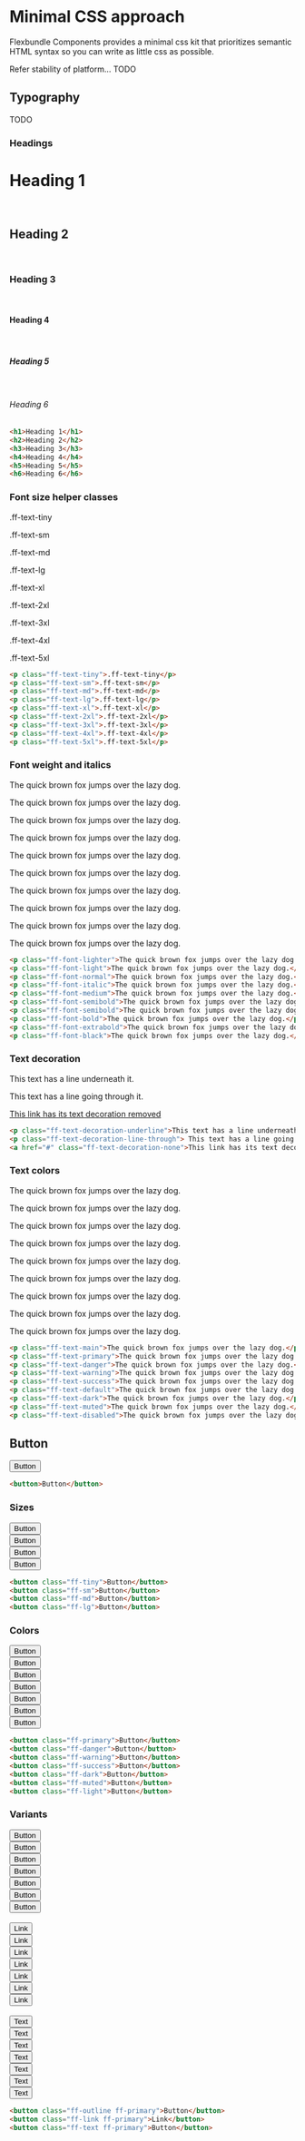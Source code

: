 
<Meta title="Getting started/Minimal CSS" />

# Minimal CSS approach

Flexbundle Components provides a minimal css kit that prioritizes semantic HTML syntax so you can write as little css as possible.

Refer stability of platform...
TODO

## Typography

TODO

### Headings

<Unstyled>
  <h1>Heading 1</h1>
  <br />
  <h2>Heading 2</h2>
  <br />
  <h3>Heading 3</h3>
  <br />
  <h4>Heading 4</h4>
  <br />
  <h5>Heading 5</h5>
  <br />
  <h6>Heading 6</h6>
</Unstyled>

```html
<h1>Heading 1</h1>
<h2>Heading 2</h2>
<h3>Heading 3</h3>
<h4>Heading 4</h4>
<h5>Heading 5</h5>
<h6>Heading 6</h6>
```

### Font size helper classes

<Unstyled>
  <p class="ff-text-tiny">.ff-text-tiny</p>
  <p class="ff-text-sm">.ff-text-sm</p>
  <p class="ff-text-md">.ff-text-md</p>
  <p class="ff-text-lg">.ff-text-lg</p>
  <p class="ff-text-xl">.ff-text-xl</p>
  <p class="ff-text-2xl">.ff-text-2xl</p>
  <p class="ff-text-3xl">.ff-text-3xl</p>
  <p class="ff-text-4xl">.ff-text-4xl</p>
  <p class="ff-text-5xl">.ff-text-5xl</p>
</Unstyled>

```html
<p class="ff-text-tiny">.ff-text-tiny</p>
<p class="ff-text-sm">.ff-text-sm</p>
<p class="ff-text-md">.ff-text-md</p>
<p class="ff-text-lg">.ff-text-lg</p>
<p class="ff-text-xl">.ff-text-xl</p>
<p class="ff-text-2xl">.ff-text-2xl</p>
<p class="ff-text-3xl">.ff-text-3xl</p>
<p class="ff-text-4xl">.ff-text-4xl</p>
<p class="ff-text-5xl">.ff-text-5xl</p>
```

### Font weight and italics

<Unstyled>
    <p class="ff-font-lighter">The quick brown fox jumps over the lazy dog.</p>
    <p class="ff-font-light">The quick brown fox jumps over the lazy dog.</p>
    <p class="ff-font-normal">The quick brown fox jumps over the lazy dog.</p>
    <p class="ff-font-italic">The quick brown fox jumps over the lazy dog.</p>
    <p class="ff-font-medium">The quick brown fox jumps over the lazy dog.</p>
    <p class="ff-font-semibold">The quick brown fox jumps over the lazy dog.</p>
    <p class="ff-font-semibold">The quick brown fox jumps over the lazy dog.</p>
    <p class="ff-font-bold">The quick brown fox jumps over the lazy dog.</p>
    <p class="ff-font-extrabold">The quick brown fox jumps over the lazy dog.</p>
    <p class="ff-font-black">The quick brown fox jumps over the lazy dog.</p>
</Unstyled>

```html
<p class="ff-font-lighter">The quick brown fox jumps over the lazy dog.</p>
<p class="ff-font-light">The quick brown fox jumps over the lazy dog.</p>
<p class="ff-font-normal">The quick brown fox jumps over the lazy dog.</p>
<p class="ff-font-italic">The quick brown fox jumps over the lazy dog.</p>
<p class="ff-font-medium">The quick brown fox jumps over the lazy dog.</p>
<p class="ff-font-semibold">The quick brown fox jumps over the lazy dog.</p>
<p class="ff-font-semibold">The quick brown fox jumps over the lazy dog.</p>
<p class="ff-font-bold">The quick brown fox jumps over the lazy dog.</p>
<p class="ff-font-extrabold">The quick brown fox jumps over the lazy dog.</p>
<p class="ff-font-black">The quick brown fox jumps over the lazy dog.</p>
```

### Text decoration

<Unstyled>
    <p class="ff-text-decoration-underline">This text has a line underneath it.</p>
    <p class="ff-text-decoration-line-through"> This text has a line going through it.</p>
    <a href="#" class="ff-text-decoration-none">This link has its text decoration removed</a>
</Unstyled>

```html
<p class="ff-text-decoration-underline">This text has a line underneath it.</p>
<p class="ff-text-decoration-line-through"> This text has a line going through it.</p>
<a href="#" class="ff-text-decoration-none">This link has its text decoration removed</a>
```

### Text colors

<Unstyled>
    <p class="ff-text-main">The quick brown fox jumps over the lazy dog.</p>
    <p class="ff-text-primary">The quick brown fox jumps over the lazy dog.</p>
    <p class="ff-text-danger">The quick brown fox jumps over the lazy dog.</p>
    <p class="ff-text-warning">The quick brown fox jumps over the lazy dog.</p>
    <p class="ff-text-success">The quick brown fox jumps over the lazy dog.</p>
    <p class="ff-text-default">The quick brown fox jumps over the lazy dog.</p>
    <p class="ff-text-dark">The quick brown fox jumps over the lazy dog.</p>
    <p class="ff-text-muted">The quick brown fox jumps over the lazy dog.</p>
    <p class="ff-text-disabled">The quick brown fox jumps over the lazy dog.</p>
</Unstyled>

```html
<p class="ff-text-main">The quick brown fox jumps over the lazy dog.</p>
<p class="ff-text-primary">The quick brown fox jumps over the lazy dog.</p>
<p class="ff-text-danger">The quick brown fox jumps over the lazy dog.</p>
<p class="ff-text-warning">The quick brown fox jumps over the lazy dog.</p>
<p class="ff-text-success">The quick brown fox jumps over the lazy dog.</p>
<p class="ff-text-default">The quick brown fox jumps over the lazy dog.</p>
<p class="ff-text-dark">The quick brown fox jumps over the lazy dog.</p>
<p class="ff-text-muted">The quick brown fox jumps over the lazy dog.</p>
<p class="ff-text-disabled">The quick brown fox jumps over the lazy dog.</p>
```

## Button

<Unstyled>
<button>Button</button>
</Unstyled>

```html
<button>Button</button>
```

### Sizes

<Unstyled>
    <div style={{display: "flex", gap: "1rem", alignItems: "center"}}>
    <div>
        <button class="ff-tiny">Button</button>
    </div>
    <div>
        <button class="ff-sm">Button</button>
    </div>
    <div>
        <button class="ff-md">Button</button>
    </div>
    <div>
        <button class="ff-lg">Button</button>
    </div>
    </div>
</Unstyled>

```html
<button class="ff-tiny">Button</button>
<button class="ff-sm">Button</button>
<button class="ff-md">Button</button>
<button class="ff-lg">Button</button>
```

### Colors

<Unstyled>
    <div style={{display: "flex", gap: "1rem", alignItems: "center"}}>
        <div>
            <button class="ff-primary">Button</button>
        </div>
        <div>
            <button class="ff-danger">Button</button>
        </div>
        <div>
            <button class="ff-warning">Button</button>
        </div>
        <div>
            <button class="ff-success">Button</button>
        </div>
        <div>
            <button class="ff-dark">Button</button>
        </div>
        <div>
            <button class="ff-muted">Button</button>
        </div>
        <div>
            <button class="ff-light">Button</button>
        </div>
    </div>
</Unstyled>

```html
<button class="ff-primary">Button</button>
<button class="ff-danger">Button</button>
<button class="ff-warning">Button</button>
<button class="ff-success">Button</button>
<button class="ff-dark">Button</button>
<button class="ff-muted">Button</button>
<button class="ff-light">Button</button>
```

### Variants

<Unstyled>
    <div style={{display: "flex", gap: "1rem", alignItems: "center"}}>
        <div>
            <button class="ff-primary ff-outline">Button</button>
        </div>
        <div>
            <button class="ff-danger ff-outline">Button</button>
        </div>
        <div>
            <button class="ff-warning ff-outline">Button</button>
        </div>
        <div>
            <button class="ff-success ff-outline">Button</button>
        </div>
        <div>
            <button class="ff-dark ff-outline">Button</button>
        </div>
        <div>
            <button class="ff-muted ff-outline">Button</button>
        </div>
        <div>
            <button class="ff-light ff-outline">Button</button>
        </div>
    </div>
    <br />
    <div style={{display: "flex", gap: "1rem", alignItems: "center"}}>
        <div>
            <button class="ff-primary ff-link">Link</button>
        </div>
        <div>
            <button class="ff-danger ff-link">Link</button>
        </div>
        <div>
            <button class="ff-warning ff-link">Link</button>
        </div>
        <div>
            <button class="ff-success ff-link">Link</button>
        </div>
        <div>
            <button class="ff-dark ff-link">Link</button>
        </div>
        <div>
            <button class="ff-muted ff-link">Link</button>
        </div>
        <div>
            <button class="ff-light ff-link">Link</button>
        </div>
    </div>
    <br />
    <div style={{display: "flex", gap: "1rem", alignItems: "center"}}>
        <div>
            <button class="ff-primary ff-text">Text</button>
        </div>
        <div>
            <button class="ff-danger ff-text">Text</button>
        </div>
        <div>
            <button class="ff-warning ff-text">Text</button>
        </div>
        <div>
            <button class="ff-success ff-text">Text</button>
        </div>
        <div>
            <button class="ff-dark ff-text">Text</button>
        </div>
        <div>
            <button class="ff-muted ff-text">Text</button>
        </div>
        <div>
            <button class="ff-light ff-text">Text</button>
        </div>
    </div>
</Unstyled>

```html
<button class="ff-outline ff-primary">Button</button>
<button class="ff-link ff-primary">Link</button>
<button class="ff-text ff-primary">Button</button>
```